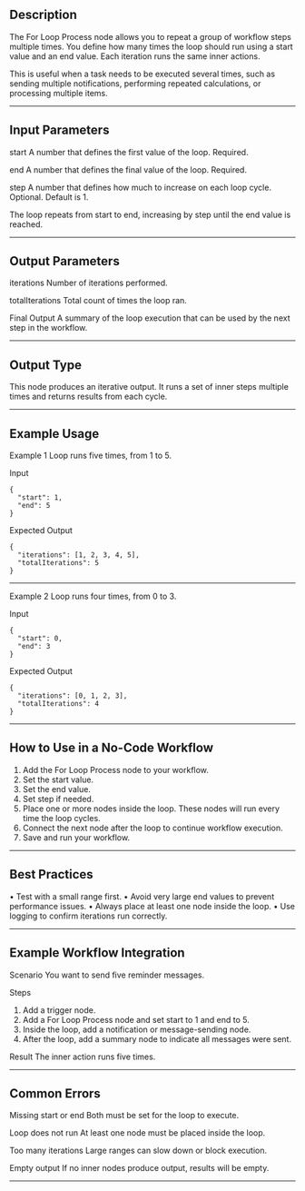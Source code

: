 

## Description

The For Loop Process node allows you to repeat a group of workflow steps multiple times.
You define how many times the loop should run using a start value and an end value.
Each iteration runs the same inner actions.

This is useful when a task needs to be executed several times, such as sending multiple notifications, performing repeated calculations, or processing multiple items.

---

## Input Parameters

start
A number that defines the first value of the loop.
Required.

end
A number that defines the final value of the loop.
Required.

step
A number that defines how much to increase on each loop cycle.
Optional. Default is 1.

The loop repeats from start to end, increasing by step until the end value is reached.

---

## Output Parameters

iterations
Number of iterations performed.

totalIterations
Total count of times the loop ran.

Final Output
A summary of the loop execution that can be used by the next step in the workflow.

---

## Output Type

This node produces an iterative output.
It runs a set of inner steps multiple times and returns results from each cycle.

---

## Example Usage

Example 1
Loop runs five times, from 1 to 5.

Input

```
{
  "start": 1,
  "end": 5
}
```

Expected Output

```
{
  "iterations": [1, 2, 3, 4, 5],
  "totalIterations": 5
}
```

---

Example 2
Loop runs four times, from 0 to 3.

Input

```
{
  "start": 0,
  "end": 3
}
```

Expected Output

```
{
  "iterations": [0, 1, 2, 3],
  "totalIterations": 4
}
```

---

## How to Use in a No-Code Workflow

1. Add the For Loop Process node to your workflow.
2. Set the start value.
3. Set the end value.
4. Set step if needed.
5. Place one or more nodes inside the loop.
   These nodes will run every time the loop cycles.
6. Connect the next node after the loop to continue workflow execution.
7. Save and run your workflow.

---

## Best Practices

• Test with a small range first.
• Avoid very large end values to prevent performance issues.
• Always place at least one node inside the loop.
• Use logging to confirm iterations run correctly.

---

## Example Workflow Integration

Scenario
You want to send five reminder messages.

Steps

1. Add a trigger node.
2. Add a For Loop Process node and set start to 1 and end to 5.
3. Inside the loop, add a notification or message-sending node.
4. After the loop, add a summary node to indicate all messages were sent.

Result
The inner action runs five times.

---

## Common Errors

Missing start or end
Both must be set for the loop to execute.

Loop does not run
At least one node must be placed inside the loop.

Too many iterations
Large ranges can slow down or block execution.

Empty output
If no inner nodes produce output, results will be empty.

---

